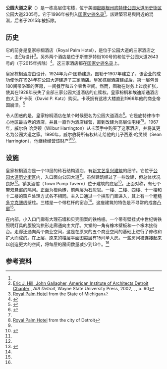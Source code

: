 {{Infobox NRHP 
| name = 公园大道之家<br>Royal Palm Hotel
| nrhp_type =
| nrhp_type2 = cp | nocat = yes
| partof =[[公园大道历史街区|公园大道历史街区]]
| partof_refnum = [https://npgallery.nps.gov/AssetDetail/NRIS/97000396 97000396]
| designated_nrhp_type2 = 1997年5月13日
| image = RoyalPalmHotelDetroit.jpg
| caption = 东南面景观
| location= {{USA}}[[密歇根州|密歇根州]][[底特律|底特律]]公园大道2305号
| coordinates = {{coord|42|20|18|N|83|3|16|W|display=inline,title}}
| locmapin =
| area =
| built = 1924年
| architect= {{le|路易·坎珀|Louis Kamper}}
| architecture= [[新文艺复兴建筑|意大利文艺复兴风格]]
| added = 1996年7月25日
| governing_body = 私人
| refnum=[https://npgallery.nps.gov/AssetDetail/NRIS/96000812 96000812]<ref name="nris">{{NRISref|2008a}}</ref>
}}
'''公园大道之家'''（{{lang-en|Park Avenue House}}）是一栋高层住宅楼，位于美國[[密歇根州|密歇根州]][[底特律|底特律]]{{le|底特律市中心|Downtown Detroit|市中心}}[[公园大道历史街区|公园大道历史街区]]公园大道2305号。它于1996年被列入[[国家史迹名录|国家史迹名录]]<ref name="nris"/>。該建築容易與附近的{{le|公园大道酒店 (底特律)|Park Avenue Hotel (Detroit)|公园大道酒店}}混淆，后者于2015年被拆除。

==历史==
它的前身是皇家棕榈酒店（Royal Palm Hotel），是位于公园大道的三家酒店之一，由{{le|路易·坎珀|Louis Kamper}}<ref name="aia">[https://books.google.com/books?id=sZGskamYzjUC Eric J. Hill, John Gallagher, American Institute of Architects Detroit Chapter] {{Wayback|url=https://books.google.com/books?id=sZGskamYzjUC |date=20170320181911 }}, ''AIA Detroit'', Wayne State University Press, 2002, {{ISBN|0-8143-3120-3}}, {{ISBN|978-0-8143-3120-0}}, p. 60</ref>为{{le|卢·图勒|Hotel Tuller#Lew Tuller}}设计<ref name="state">[http://www.mcgi.state.mi.us/hso/sites/12437.htm Royal Palm Hotel] {{Wayback|url=http://www.mcgi.state.mi.us/hso/sites/12437.htm |date=20110606141139 }} from the State of Michigan</ref>。另外两个酒店是位于斯普罗特街100号的{{le|埃迪斯通大厦|Eddystone Building|埃迪斯通酒店}}和位于公园大道2643号的{{le|公园大道酒店 (底特律)|Park Avenue Hotel (Detroit)|公园大道酒店}}（于2015年拆除）<ref>{{cite web|url=http://www.crainsdetroit.com/article/20150611/NEWS01/150619982/commission-oks-historic-hotel-demolition-for-detroit-red-wings|title=Commission OKs historic hotel demolition for Detroit Red Wings hockey arena|work=Crain's Detroit Business|date=2015-06-11|accessdate=2020-07-27|archive-date=2016-03-04|archive-url=https://web.archive.org/web/20160304000306/http://www.crainsdetroit.com/article/20150611/NEWS01/150619982/commission-oks-historic-hotel-demolition-for-detroit-red-wings|dead-url=no}}</ref>。这三家酒店都在[[国家史迹名录|国家史迹名录]]上。

皇家棕榈酒店由{{le|路易·坎珀|Louis Kamper}}设计，1924年为卢·图勒建造。图勒于1907年建立了{{le|图勒酒店|Hotel Tuller}}，该企业的成功使他在1924年在公园大道建造了三家酒店。皇家棕榈酒店建成后，第一层包含180间带浴室的客房，一间餐厅和五个零售空间。然而，图勒在财务上过度扩张，使其在1928年丧失了全部三家公园大道酒店的止赎权。皇家棕榈和埃迪斯通酒店由大卫·P·卡茨（David P. Katz）购买。卡茨拥有这栋大楼直到1966年他的商业帝国崩溃。<ref name = "nom">{{citation | title = NATIONAL REGISTER OF HISTORIC PLACES REGISTRATION FORM: Royal Palm Hotel | author = Marilyn Florek | date = 1996-05 | accessdate = 2020-07-27 | language = en | url = https://catalog.archives.gov/id/25340938 | archive-date = 2016-12-21 | archive-url = https://web.archive.org/web/20161221042658/https://catalog.archives.gov/id/25340938 | dead-url = no }}</ref>

令人困惑的是，皇家棕榈酒店在某个时候更名为公园大道酒店<ref name="sky">{{Cite web|url = http://skyscraperpage.com/cities/?buildingID=43776|title = Park Avenue Hotel|website = Skyscraper|language = en|accessdate = 2020-08-01|archive-date = 2016-03-03|archive-url = https://web.archive.org/web/20160303171923/http://skyscraperpage.com/cities/?buildingID=43776|dead-url = no}}</ref>。它是底特律市中心地区最古老的酒店，并且一直作为酒店经营，直到改建为高层住宅楼<ref name="state"/><ref name="city">[http://www.ci.detroit.mi.us/historic/districts/royal_palm.pdf Royal Palm Hotel] {{Wayback|url=http://www.ci.detroit.mi.us/historic/districts/royal_palm.pdf |date=20071012182650 |language=en |accessdate=2020-07-27 }} from the city of Detroit</ref>。1967年，威尔伯·哈灵顿（Wilbur Harrington）从卡茨手中购买了这家酒店，并将其更名为公园大道之家。1990年，威尔伯将所有权转让给他的儿子西恩·哈灵顿（Sean Harrington），他继续经营该财产<ref name = "nom"/><ref>{{citation | title = New York dreaming: Developers hope to make Park Ave. a Fifth Ave. | author = Ellen Piligian | date = 2008-08-10|language=en|accessdate=2020-07-27 | url = http://www.crainsdetroit.com/article/20080810/SUB/643267567/new-york-dreaming-developers-hope-to-make-park-ave-a-fifth-ave}}</ref>。

==设施==
皇家棕榈酒店是一个13层的砖石结构酒店，有[[新文艺复兴建筑|新文艺复兴建筑]]的细节。它位于[[公园大道历史街区|公园大道历史街区]]内，入口面向公园大道<ref name="state"/>。虽然建筑经过了一些改建，但总体状况良好<ref name="state"/>。镇泵酒馆（Town Pump Tavern）位于建筑的底层<ref name="search">{{Cite web|url = http://www.citysearch.com/profile/5218970/detroit_mi/the_town_pump_tavern.html|title = Town Pump Tavern|website = Detroit CitySearch|language = en|accessdate = 2020-08-01|archive-date = 2021-04-12|archive-url = https://web.archive.org/web/20210412040336/http://www.citysearch.com/profile/5218970/detroit_mi/the_town_pump_tavern.html|dead-url = no}}</ref>。正面对称，有七个带双悬窗的隔间。正面为橙色砖，前两层为石灰岩。一楼、二楼、四楼、十一楼和十二楼的窗户处理方式各不相同。主入口通过一个拱形门廊进入，其上有一个粗糙[[多立克柱式|多立克]][[腰线|腰线]]壁柱。三楼是一个带栏杆的窗台<ref name = "nom"/>。这座建筑的特色是不寻常的成套[[凸窗|凸窗]]<ref name="aia"/>。

在内部，小入口门廊有大理石墙和贝壳图案的铁格栅。一个带有壁挂式中世纪铸铁照明灯具的腹股沟拱形走廊通向主大厅。大堂的一角有橡木壁板和一个橡木接待台。走廊还通向两个商业空间，这是在原来的五个商业空间的基础上进行了修改和扩大而成的。在上层，原来的楼层平面图每层有15间单人房。一些房间被连接起来以创造更大的空间，将每层的房间数量减少到13个。<ref name = "nom"/>

==参考资料==
{{reflist|2}}